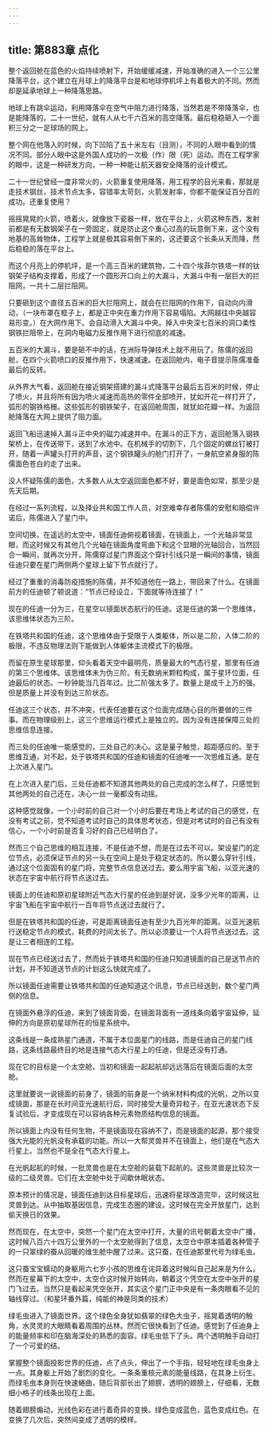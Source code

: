 ```yaml
---
---
---
```

title: 第883章 点化
---



整个返回舱在蓝色的火焰持续喷射下，开始缓缓减速，开始准确的进入一个三公里降落平台，这个建立在月球上的降落平台是和地球停机坪上有着极大的不同。然而却是延承地球上一种降落思路。

地球上有跳伞运动，利用降落伞在空气中阻力进行降落，当然若是不带降落伞，也是能降落的。二十一世纪，就有人从七千六百米的高空降落。最后稳稳砸入一个面积三分之一足球场的网上。

整个网在他落入的时候，向下凹陷了五十米左右（目测），不同的人眼中看到的情况不同。部分人眼中这是外国人成功的一次极（作）限（死）运动。而在工程学家的眼中，这是一种研发方向，一种一种能让航天器安全降落的设计模式。

二十一世纪曾经一度非常火的，火箭重复使用降落，用工程学的目光来看，那就是走技术钢丝，技术节点太多，容错率太苛刻，火箭发射率，你都不能保证百分百的成功。还重复使用？

摇摇晃晃的火箭，喷着火，就像放下瓷器一样，放在平台上，火箭这种东西，发射前都是有无数钢架子在一旁固定，就是防止这个重心过高的玩意倒下来，这个没有地基的高耸物体，工程学上就是极其容易倒下来的，这还要这个长条从天而降，然后稳稳的落在平台上。

而这个月亮上的停机坪，是一个高三百米的建筑物，二十四个埃菲尔铁塔一样的钛钢架子结构支撑着，形成了一个圆形开口向上的大漏斗，大漏斗中有一层巨大的拦阻网，一共十二层拦阻网。

只要砸到这个直径五百米的巨大拦阻网上，就会在拦阻网的作用下，自动向内滑动，（一块布罩在框子上，都是正中央在重力作用下容易塌陷。大网越往中央越容易形变。）在大网作用下。会自动滑入大漏斗中央。掉入中央深七百米的洞口柔性钢铁拦阻带上，在洞内电磁力反推作用下进行彻底的减速。

五百米的大漏斗，要是砸不中的话，在洲际导弹技术上就不用玩了。陈儒的返回舱，在四个火箭喷口的反推作用下，快速减速。在返回舱内，电子音提示陈儒准备最后的反转。

从外界大气看，返回舱在接近钢架搭建的漏斗式降落平台最后五百米的时候，停止了喷火，并且将所有因为喷火减速而高热的零件全部喷开，犹如开花一样打开了，弧形的钢铁格栅。这些弧形的钢铁架子，在返回舱周围，就犹如花瓣一样。为返回舱降落在大网上提供了阻力面。

返回飞船迅速掉入漏斗正中央的磁力减速井中。在漏斗的正下方，返回舱落入钢铁架桥上，在传送带下，送到了水池中。在机械手的切割下，几个固定的螺丝钉被打开，随着一声罐头打开的声音，这个钢铁罐头的舱门打开了，一身航空紧身服的陈儒面色苍白的走了出来。

没人怀疑陈儒的面色，大多数人从太空返回面色都不好，要是面色如常，那至少是先天后期。

在经过一系列流程，以及择业共和国工作人员，对空难幸存者陈儒的安慰和赔偿许诺后，陈儒进入了星门中。

空间切换，在遥远的太空中，镜面任迪俯视着镜面，在镜面上，一个光轴非常显眼，而这时候又有其他几个光轴在镜面角度弯曲下和这个显眼的光轴回合，当然回合一瞬间，就再次分开，陈儒穿过星门界面这个穿针引线只是一瞬间的事情，镜面任迪只要在星门两侧两个星球上留下节点就行了。

经过了重重的消毒防疫措施的陈儒，并不知道他在一路上，带回来了什么。在镜面前方的任迪顿了顿说道：“节点已经设立，下面就等待连接了！”

现在的任迪一分为三，在星空以镜面状态航行的任迪。这是任迪的第一个思维体，该思维体状态为三阶。

在铁塔共和国的任迪，这个思维体由于受限于人类躯体，所以是二阶，人体二阶的极限，不违反物理法则下能做到人体躯体主流模式下的极限。

而留在原生星球那里，仰头看着天空中最明亮，质量最大的气态行星，那里有任迪的第三个思维体。该思维体未为伪三阶。有无数纳米颗粒构成，属于星环位面，任迪最后的状态。一秒钟能当几百年过。比二阶强太多了。数量上是成千上万的强。但是质量上并没有到达三阶状态。

任迪这三个状态，并不冲突，代表任迪要在这个位面完成随心目的所要做的三件事。而在物理级别上，这三个思维运行模式上是独立的。因为没有连接保障三处的思维信息连接。

而三处的任迪唯一能感觉的，三处自己的决心。这是量子触觉，超距感应的。至于思维互通，对不起，处于铁塔共和国的任迪和镜面的任迪唯一一次思维互通。是在上次进入星门。

在上次进入星门后，三处任迪都不知道其他两处的自己完成的怎么样了，只感觉到其他两处的自己还在，决心一丝一毫都没有动摇。

这种感觉就像，一个小时前的自己对一个小时后要在考场上考试的自己的感觉，在没有考试之前，觉不知道考试时自己的具体思考状态，但是对考试时的自己有没有信心，一个小时前是否复习好的自己已经明白了。

然而三个自己思维的相互连接，不是任迪不想，而是在过去不可以。架设星门的定位节点，必须保证节点的另一头在空间上是处于稳定状态的。所以要么穿针引线，通过这个位面固有的星门将，完整节点信息送过去。要么用宇宙飞船，以亚光速的状态在宇宙中航行将节点送过去。

镜面上的任迪和原初星球附近气态大行星的任迪到是好说，没多少光年的距离，让宇宙飞船在宇宙中航行一百年将节点送过去就行了。

但是在铁塔共和国的任迪，可是距离镜面任迪有至少九百光年的距离。以亚光速航行送稳定节点的模式，耗费的时间太长了。所以必须要让一个人将节点送过去。这是让三者相连的工程。

现在节点已经送过去了，然而处于铁塔共和国的任迪只知道镜面的自己是送节点的计划，并不知道送节点的计划这么快就完成了。

所以镜面任迪需要让铁塔共和国的任迪知道这个讯息，节点已经送到，数个星门两侧的信息。

在镜面外悬浮的任迪，来到了镜面背面，在镜面背面有一道线条向着宇宙延伸，延伸的方向是原初星球所在的恒星系统中。

这条线是一条成熟星门通道，不属于本位面星门的线路，而是任迪自己的星门线路，这条线路最终目的地是连接气态大行星上的任迪，但是还没有打通。

现在它的目标是一个太空舱，当初和镜面一起起航却远远落后在镜面后面的太空舱。

这里就要说一说镜面的前身了，镜面的前身是一个纳米材料构成的光帆，之所以变成镜面，那是在长时间亚光速航行后，同时接受大量奇异粒子，在亚光速状态下反复试验后，才变成现在可以容纳各种元素物质结构信息的镜面。

所以镜面上内没有任何生物，不是镜面现在容纳不了，而是镜面的起源，那个接受强大光能的光帆没有承载的功能。所以一大帮灵兽并不在镜面上，他们是在气态大行星上。当然也不是全在气态大行星上。

在光帆起航的时候，一批灵兽也是在太空舱的装载下起航的。这些灵兽是比较次一级的二级灵兽。它们在太空舱中处于间歇休眠状态。

原本预计的情况是，镜面任迪到达目标星球后，迅速将星球改造完毕，这时候这批灵兽到达。从中抽取基因信息，完成生态圈的建设。这时候在完全开放星门，达到偷天换日的效果。

然而现在，在太空中，突然一个星门在太空中打开，大量的讯号朝着太空中广播，这时候八百六十四万公里外的一个太空舱得到了信息，太空仓中原本插着各种管子的一只翠绿的蚕从回暖的维生舱中醒了过来。这只蚕，在任迪那里代号为绿毛虫。

这只蚕宝宝蠕动的身躯用六七岁小孩的思维在诧异着这时候叫自己起来是为什么。然而在星幕下的太空中，太空仓这时候开始转向，朝着这个凭空在太空中张开的星门飞过去。当然只是看起来凭空张开，其实这个星门正中央是有一条肉眼看不见的轴线穿过。（和星环番外篇，纯能的神是同类的技术）

绿毛虫进入了镜面世界。这个绿色全身犹如翡翠的绿色大虫子，摇晃着透明的触角，水灵灵的大眼睛看着周围的丛林。然而它很快看到了任迪。感觉到了任迪身上的能量频率和印在脑海深处的熟悉的面容。绿毛虫低下了头。两个透明触手自动打了一个可爱的结。

掌握整个镜面投影世界的任迪，点了点头，伸出了一个手指，轻轻地在绿毛虫身上一点。其身躯上开始了剧烈的变化。一条条重核元素的能量线路，在其身上衍生。而绿毛虫本身则在快速蜷曲，随后背部长出了翅膀，透明的翅膀上，仔细看，无数细小格子的线条出现在上面。

随着翅膀煽动，光线色彩在进行着奇异的变换。绿色变成蓝色，蓝色变成红色。在变换了几次后，突然间变成了透明的模样。